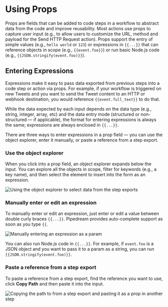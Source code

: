 # Using Props

<VideoPlayer url="https://www.youtube.com/embed/RW9FBVuHDHQ" />

Props are fields that can be added to code steps in a workflow to abstract data from the code and improve reusability. Most actions use props to capture user input (e.g., to allow users to customize the URL, method and payload for the Send HTTP Request action). Props support the entry of simple values (e.g., `hello world` or `123`) or expressions in <ClientOnly><code v-pre>{{...}}</code></ClientOnly> that can reference objects in scope (e.g., <ClientOnly><code v-pre>{{event.foo}}</code></ClientOnly>) or run basic Node.js code (e.g., <ClientOnly><code v-pre>{{JSON.stringify(event.foo)}}</code></ClientOnly>). 




## Entering Expressions

Expressions make it easy to pass data exported from previous steps into a code step or action via props. For example, if your workflow is triggered on new Tweets and you want to send the Tweet content to an HTTP or webhook destination, you would reference <ClientOnly><code v-pre>{{event.full_text}}</code></ClientOnly> to do that.

While the data expected by each input depends on the data type (e.g., string, integer, array, etc) and the data entry mode (structured or non-structured — if applicable), the format for entering expressions is always the same; expressions are always enclosed in <ClientOnly><code v-pre>{{...}}</code></ClientOnly>.

There are three ways to enter expressions in a prop field — you can use the object explorer, enter it manually, or paste a reference from a step export.

### Use the object explorer
When you click into a prop field, an object explorer expands below the input. You can explore all the objects in scope, filter for keywords (e.g., a key name), and then select the element to insert into the form as an expression.

![Using the object explorer to select data from the step exports](https://res.cloudinary.com/pipedreamin/image/upload/v1649169376/docs/components/CleanShot_2022-04-05_at_10.35.37_nxykkx.gif)

### Manually enter or edit an expression

To manually enter or edit an expression, just enter or edit a value between double curly braces <ClientOnly><code v-pre>{{...}}</code></ClientOnly>. Pipedream provides auto-complete support as soon as you type <ClientOnly><code v-pre>{{</code></ClientOnly>.

![Manually entering an expression as a param](https://res.cloudinary.com/pipedreamin/image/upload/v1649169533/docs/components/CleanShot_2022-04-05_at_10.38.16_qokasr.gif)

You can also run Node.js code in <ClientOnly><code v-pre>{{...}}</code></ClientOnly>. For example, if `event.foo` is a JSON object and you want to pass it to a param as a string, you can run <ClientOnly><code v-pre>{{JSON.stringify(event.foo)}}</code></ClientOnly>.

### Paste a reference from a step export

To paste a reference from a step export, find the reference you want to use, click **Copy Path** and then paste it into the input.

![Copying the path to from a step export and pasting it as a prop in another step](https://res.cloudinary.com/pipedreamin/image/upload/v1649169707/docs/components/CleanShot_2022-04-05_at_10.40.42_e34xoj.gif)
